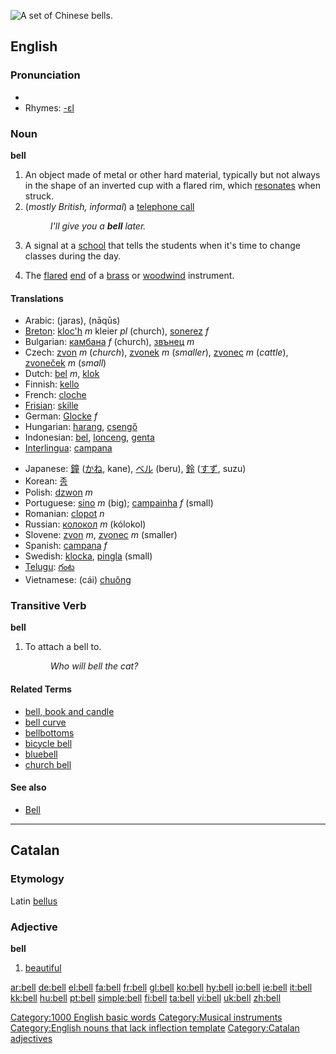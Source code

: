 [[Image:Bell2.jpg|thumb|right|A set of Chinese bells.]]
{{wikipedia}}
==English==
===Pronunciation===
*{{audio|en-us-bell.ogg|Audio (US)}}
*Rhymes: [[Rhymes:English:-ɛl|-ɛl]]

===Noun===
'''bell'''

# An object made of metal or other hard material, typically but not always in the shape of an inverted cup with a flared rim, which [[resonate]]s when struck.
#(''mostly British, informal'') a [[telephone call]]
#:''I'll give you a '''bell''' later.''
# A signal at a [[school]] that tells the students when it's time to change classes during the day.
#{{music}} The [[flared]] [[end]] of a [[brass]] or [[woodwind]] instrument.

====Translations====
{{top}}
*Arabic: {{ARchar|[[جرس]]}} (jaras), {{ARchar|[[ناقوس]]}} (nāqūs)
*[[Breton]]: [[kloc'h]] ''m'' kleier ''pl'' (church), [[sonerez]] ''f''
*Bulgarian: [[камбана]] ''f'' (church), [[звънец]] ''m''
*Czech: [[zvon]] ''m'' (''church''), [[zvonek]] ''m'' (''smaller''),  [[zvonec]] ''m'' (''cattle''), [[zvoneček]] ''m'' (''small'') 
*Dutch: [[bel]] ''m'', [[klok]]
*Finnish: [[kello]]
*French: [[cloche]]
*[[Frisian]]: [[skille]]
*German: [[Glocke]] ''f''
*Hungarian: [[harang]], [[csengő]]
*Indonesian: [[bel]], [[lonceng]], [[genta]]
*[[Interlingua]]: [[campana]]
{{mid}}
*Japanese: [[鐘]] ([[かね]], kane), [[ベル]] (beru), [[鈴]] ([[すず]], suzu)
*Korean: [[종]]
*Polish: [[dzwon]] ''m''
*Portuguese: [[sino]] ''m'' (big); [[campainha]] ''f'' (small)
*Romanian: [[clopot]] ''n''
*Russian: [[колокол]] ''m'' (kólokol)
*Slovene: [[zvon]] ''m'', [[zvonec]] ''m'' (smaller)
*Spanish: [[campana]] ''f''
*Swedish: [[klocka]], [[pingla]] (small)
*[[Telugu]]: [[గంట]]
*Vietnamese: (cái) [[chuông]]
{{bottom}}

===Transitive Verb===
'''bell'''

# To attach a bell to.
#: ''Who will bell the cat?''

====Related Terms====
*[[bell, book and candle]]
*[[bell curve]]
*[[bellbottoms]]
*[[bicycle bell]]
*[[bluebell]]
*[[church bell]]


====See also====
* [[Bell]]

----

==Catalan==
===Etymology===
Latin [[bellus]]
===Adjective===
'''bell'''

# [[beautiful]]

[[Category:1000 English basic words]]
[[Category:Musical instruments]]
[[Category:English nouns that lack inflection template]]
[[Category:Catalan adjectives]]

[[ar:bell]]
[[de:bell]]
[[el:bell]]
[[fa:bell]]
[[fr:bell]]
[[gl:bell]]
[[ko:bell]]
[[hy:bell]]
[[io:bell]]
[[ie:bell]]
[[it:bell]]
[[kk:bell]]
[[hu:bell]]
[[pt:bell]]
[[simple:bell]]
[[fi:bell]]
[[ta:bell]]
[[vi:bell]]
[[uk:bell]]
[[zh:bell]]